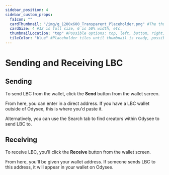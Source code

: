 ---
sidebar_position: 4
sidebar_custom_props:
  faIcon: ""
  cardThumbnail: "/img/g_1200x600_Transparent_Placeholder.png" #The thumbnail on the category card.
  cardSize: 4 #12 is full size, 6 is 50% width, etc.
  thumbnailLocation: "top" #Possible options: top, left, bottom, right, none
  tileColor: "blue" #Placeholder tiles until thumbnail is ready, possible options: blue, cream, darkpurple, lightpurple, mauve, orange, pink, none
---

# Sending and Receiving LBC

## Sending

To send LBC from the wallet, click the **Send** button from the wallet screen.

From here, you can enter in a direct address. If you have a LBC wallet outside of Odysee, this is where you'd paste it.

Alternatively, you can use the Search tab to find creators within Odysee to send LBC to.

## Receiving

To receive LBC, you'll click the **Receive** button from the wallet screen.

From here, you'll be given your wallet address. If someone sends LBC to this address, it will appear in your wallet on Odysee.